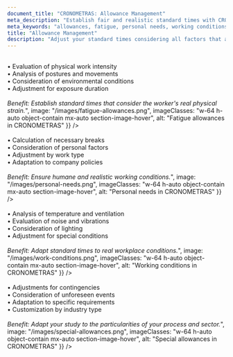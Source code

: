 ```yaml
---
document_title: "CRONOMETRAS: Allowance Management"
meta_description: "Establish fair and realistic standard times with CRONOMETRAS's allowance module."
meta_keywords: "allowances, fatigue, personal needs, working conditions, time study"
title: "Allowance Management"
description: "Adjust your standard times considering all factors that affect human performance."
---
```


<Section
  section={{
    title: "Fatigue Allowances",
    content: "Consider the impact of tiredness on performance:<br/><br/>• Evaluation of physical work intensity<br/>• Analysis of postures and movements<br/>• Consideration of environmental conditions<br/>• Adjustment for exposure duration<br/><br/><i>Benefit: Establish standard times that consider the worker's real physical strain.</i>",
    image: "/images/fatigue-allowances.png",
    imageClasses: "w-64 h-auto object-contain mx-auto section-image-hover",
    alt: "Fatigue allowances in CRONOMETRAS"
  }}
/>

<Section
  section={{
    title: "Personal Needs",
    content: "Include time for basic needs:<br/><br/>• Calculation of necessary breaks<br/>• Consideration of personal factors<br/>• Adjustment by work type<br/>• Adaptation to company policies<br/><br/><i>Benefit: Ensure humane and realistic working conditions.</i>",
    image: "/images/personal-needs.png",
    imageClasses: "w-64 h-auto object-contain mx-auto section-image-hover",
    alt: "Personal needs in CRONOMETRAS"
  }}
/>

<Section
  section={{
    title: "Working Conditions",
    content: "Evaluate the impact of the work environment:<br/><br/>• Analysis of temperature and ventilation<br/>• Evaluation of noise and vibrations<br/>• Consideration of lighting<br/>• Adjustment for special conditions<br/><br/><i>Benefit: Adapt standard times to real workplace conditions.</i>",
    image: "/images/work-conditions.png",
    imageClasses: "w-64 h-auto object-contain mx-auto section-image-hover",
    alt: "Working conditions in CRONOMETRAS"
  }}
/>

<Section
  section={{
    title: "Special Allowances",
    content: "Manage particular situations:<br/><br/>• Adjustments for contingencies<br/>• Consideration of unforeseen events<br/>• Adaptation to specific requirements<br/>• Customization by industry type<br/><br/><i>Benefit: Adapt your study to the particularities of your process and sector.</i>",
    image: "/images/special-allowances.png",
    imageClasses: "w-64 h-auto object-contain mx-auto section-image-hover",
    alt: "Special allowances in CRONOMETRAS"
  }}
/>
